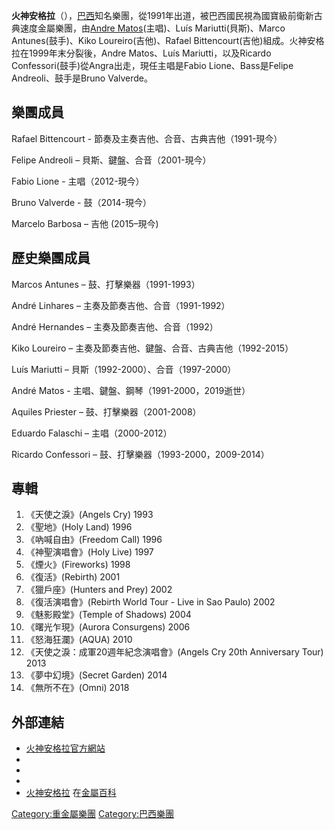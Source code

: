 {{noteTA
|T=zh-hans:火神安格拉;zh-hant:火神安格拉;zh-hk:火神安格拉;zh-tw:火神安格拉;zh-mo:火神安格拉;
}}
{{Link style|time=2015-12-13T13:18:05+00:00}}
{{Infobox Musical artist
| Name = 火神安格拉
| Img = AngraLiveFortaleza.jpg
| Img_capt = 河在音樂會在Fortaleza，巴西城市
| Background = group_or_band
| Origin = {{BRA}}[[聖保羅_(巴西)|聖保羅]]
| Years_active = 1991–現今
| Genre = [[力量金屬|力量金屬]]<br/>[[前衛金屬|前衛金屬]]<br/>[[新古典金屬|新古典金屬]]
| Label = Paradox Music, Rising Sun Productions, Lucretia, Limb Music, Steamhammer, SPV
| Current_members = [[Rafael_Bittencourt|Rafael Bittencourt]]<br/>[[Felipe_Andreoli|Felipe Andreoli]]<br/>[[Fabio_Lione|Fabio Lione]]<br/>[[Bruno_Valverde|Bruno Valverde]]<br/>[[Marcelo_Barbosa|Marcelo Barbosa]]
| Past_members = [[Luís_Mariutti|Luís Mariutti]]<br/>[[Andre_Matos|Andre Matos]]<br/>[[Marco_Antunes|Marco Antunes]]<br/>[[André_Linhares|André Linhares]]<br/>[[André_Hernandes|André Hernandes]]<br/>[[Kiko_Loureiro|Kiko Loureiro]]<br/>[[Eduardo_Falaschi|Eduardo Falaschi]]<br/>[[Aquiles_Priester|Aquiles Priester]]<br/>[[Ricardo_Confessori|Ricardo Confessori]]
| URL = [http://www.angra.net www.angra.net]
| Associated_acts = [[:en:Viper_(band)|Viper]]<br/>[[:en:Shaman_(BR_band)|Shaman]]<br/>[[Andre_Matos|Andre Matos]]<br/>[[:en:Symbols_(band)|Symbols]]<br/>[[:en:Freakeys|Freakeys]]<br/>[[:en:Hangar_(band)|Hangar]]<br/>[[:en:Karma|Karma]]<br/>[[:en:Firebox_(band)|Firebox]]<br/>[[:en:Almah|Almah]]
}}
'''火神安格拉'''（{{lang-en|'''Angra'''}}），[[巴西|巴西]]知名樂團，從1991年出道，被巴西國民視為國寶級前衛新古典速度金屬樂團，由[[Andre_Matos|Andre Matos]](主唱)、Luís Mariutti(貝斯)、Marco Antunes(鼓手)、Kiko Loureiro(吉他)、Rafael Bittencourt(吉他)組成。火神安格拉在1999年末分裂後，Andre Matos、Luís Mariutti，以及Ricardo Confessori(鼓手)從Angra出走，現任主唱是Fabio Lione、Bass是Felipe Andreoli、鼓手是Bruno Valverde。

==樂團成員==
Rafael Bittencourt - 節奏及主奏吉他、合音、古典吉他（1991-現今）

Felipe Andreoli – 貝斯、鍵盤、合音（2001-現今）

Fabio Lione - 主唱（2012-現今）

Bruno Valverde - 鼓（2014-現今）

Marcelo Barbosa – 吉他 (2015–現今)

==歷史樂團成員==
Marcos Antunes – 鼓、打擊樂器（1991-1993）

André Linhares – 主奏及節奏吉他、合音（1991-1992）

André Hernandes – 主奏及節奏吉他、合音（1992）

Kiko Loureiro – 主奏及節奏吉他、鍵盤、合音、古典吉他（1992-2015）

Luís Mariutti – 貝斯（1992-2000）、合音（1997-2000）

André Matos - 主唱、鍵盤、鋼琴（1991-2000，2019逝世）

Aquiles Priester – 鼓、打擊樂器（2001-2008）

Eduardo Falaschi – 主唱（2000-2012）

Ricardo Confessori – 鼓、打擊樂器（1993-2000，2009-2014）

==專輯==
# 《天使之淚》(Angels Cry) 1993
# 《聖地》(Holy Land) 1996
# 《吶喊自由》(Freedom Call) 1996
# 《神聖演唱會》(Holy Live) 1997
# 《煙火》(Fireworks) 1998 
# 《復活》(Rebirth) 2001
# 《獵戶座》(Hunters and Prey) 2002
# 《復活演唱會》(Rebirth World Tour - Live in Sao Paulo) 2002
# 《魅影殿堂》(Temple of Shadows) 2004 
# 《曙光乍現》(Aurora Consurgens) 2006
# 《怒海狂瀾》(AQUA) 2010
# 《天使之淚：成軍20週年紀念演唱會》(Angels Cry 20th Anniversary Tour) 2013
# 《夢中幻境》(Secret Garden) 2014
# 《無所不在》(Omni) 2018

== 外部連結 ==
*[http://www.angra.net 火神安格拉官方網站] {{Wayback|url=http://www.angra.net/ |date=20110614122836 }}
*{{myspace|angraofficial|火神安格拉}}
* {{musicbrainz artist|id=b0fe8ef0-d59b-4d41-afee-2d21b59112ab|name=Angra}}
* {{discogs artist|artist=Angra|Angra}}
* [http://www.metal-archives.com/band.php?id=538 火神安格拉] {{Wayback|url=http://www.metal-archives.com/band.php?id=538 |date=20120118060213 }}在[[金屬百科|金屬百科]]

{{Authority control}}
{{DEFAULTSORT:Angra}}
[[Category:重金屬樂團|Category:重金屬樂團]]
[[Category:巴西樂團|Category:巴西樂團]]